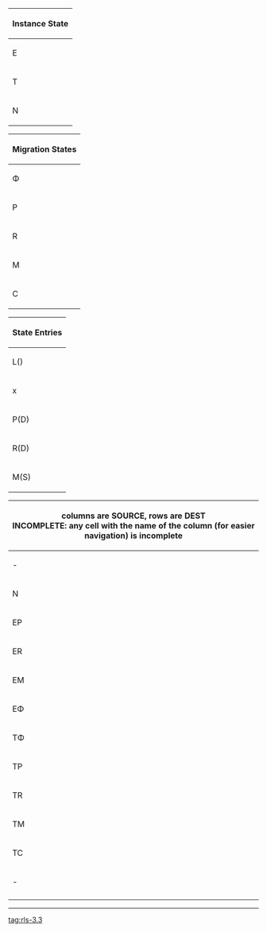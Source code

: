 {|
!colspan="2"| Instance State
|-
| E || Extant
|-
| T || Teardown
|-
| N || No Instance State
|}
{|
!colspan="2"| Migration States
|-
| Φ || No state
|-
| P || Preparing
|-
| R || Ready
|-
| M || Migrating
|-
| C || Cleaning
|}
{|
!colspan="2"| State Entries
|-
| L() || Log it
|-
| x || Happy path
|-
| P(D) || Prepare Destination
|-
| R(D) || Rollback Destination
|-
| M(S) || Migrate Source
|}
{|
!colspan="11"| 
columns are SOURCE, rows are DEST
<br> INCOMPLETE: any cell with the name of the column (for easier navigation) is incomplete
|-
| -  || ''EΦ'' || ''EP'' || ''ER'' || ''EM'' || ''EC'' || ''TΦ'' || ''TP'' || ''TR'' || ''TM'' || ''TC'' 
|-
| N  || x || x || P(D) || L() || L() || x || x || x || wtf<br> L() || x
|-
| EP || R(D) || x || x || wtf<br>R(D) || wtf<br>R(D) || R(D) || R(D) || R(D) || R(D) || R(D) 
|-
| ER || R(D) || x || MS || x || wtf<br>R(D) || R(D) || R(D) || R(D) || R(D) || R(D) 
|-
| EM || R(D) || wtf<br>R(D) || L() || x || x || x || wtf<br>R(D) || wtf<br>L() || wtf<br>L() || x
|-
| EΦ || wtf || wtf || L() || x || x || x || wtf<br>L() || wtf<br>L() || wtf<br>L() || x 
|-
| TΦ || x || - || -  || - || - || - || - || - || - || -
|-
| TP || x || R(S) || R(S) || - || - || - || - || - || - || -
|-
| TR || x || R(S) || R(S) || - || - || - || - || - || - || -
|-
| TM || x || - || - || - || - || - || - || - || - || -
|-
| TC || x || - || - || - || - || - || - || - || - || - 
|-
| -  || ''EΦ'' || ''EP'' || ''ER'' || ''EM'' || ''EC'' || ''TΦ'' || ''TP'' || ''TR'' || ''TM'' || ''TC'' 
|-
|}


----
[[tag:rls-3.3]]